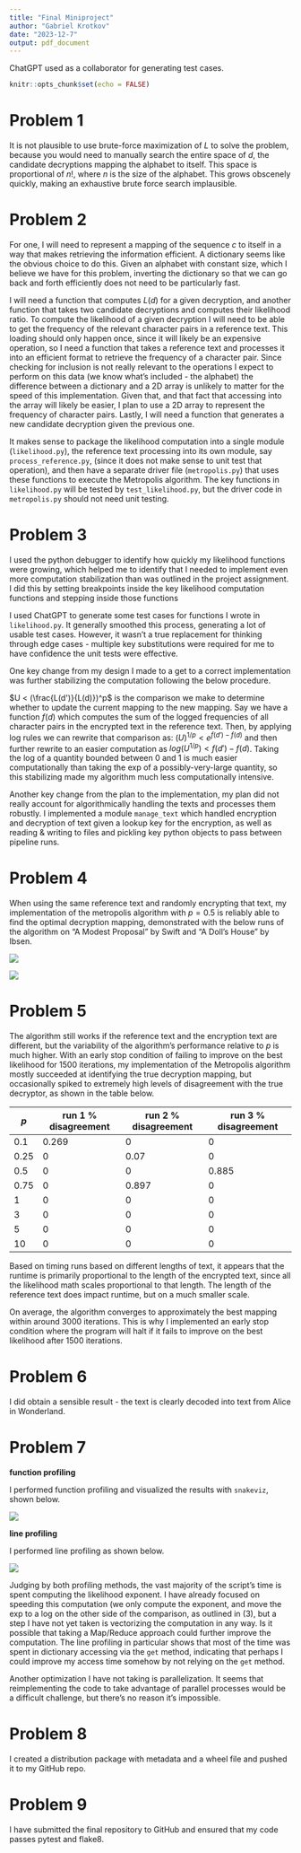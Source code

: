 ```yaml
---
title: "Final Miniproject"
author: "Gabriel Krotkov"
date: "2023-12-7"
output: pdf_document
---
```


ChatGPT used as a collaborator for generating test cases. 

```r
knitr::opts_chunk$set(echo = FALSE)
```

# Problem 1

It is not plausible to use brute-force maximization of $L$ to solve the problem, because you would need to manually search the entire space of $d$, the candidate decryptions mapping the alphabet to itself. This space is proportional of $n!$, where $n$ is the size of the alphabet. This grows obscenely quickly, making an exhaustive brute force search implausible.

# Problem 2

For one, I will need to represent a mapping of the sequence $c$ to itself in a way that makes retrieving the information efficient. A dictionary seems like the obvious choice to do this. Given an alphabet with constant size, which I believe we have for this problem, inverting the dictionary so that we can go back and forth efficiently does not need to be particularly fast.

I will need a function that computes $L(d)$ for a given decryption, and another function that takes two candidate decryptions and computes their likelihood ratio. To compute the likelihood of a given decryption I will need to be able to get the frequency of the relevant character pairs in a reference text. This loading should only happen once, since it will likely be an expensive operation, so I need a function that takes a reference text and processes it into an efficient format to retrieve the frequency of a character pair. Since checking for inclusion is not really relevant to the operations I expect to perform on this data (we know what's included - the alphabet) the difference between a dictionary and a 2D array is unlikely to matter for the speed of this implementation. Given that, and that fact that accessing into the array will likely be easier, I plan to use a 2D array to represent the frequency of character pairs. Lastly, I will need a function that generates a new candidate decryption given the previous one.

It makes sense to package the likelihood computation into a single module (`likelihood.py`), the reference text processing into its own module, say `process_reference.py`, (since it does not make sense to unit test that operation), and then have a separate driver file (`metropolis.py`) that uses these functions to execute the Metropolis algorithm. The key functions in `likelihood.py` will be tested by `test_likelihood.py`, but the driver code in `metropolis.py` should not need unit testing.

# Problem 3

I used the python debugger to identify how quickly my likelihood functions were growing, which helped me to identify that I needed to implement even more computation stabilization than was outlined in the project assignment. I did this by setting breakpoints inside the key likelihood computation functions and stepping inside those functions 

I used ChatGPT to generate some test cases for functions I wrote in `likelihood.py`. It generally smoothed this process, generating a lot of usable test cases. However, it wasn't a true replacement for thinking through edge cases - multiple key substitutions were required for me to have confidence the unit tests were effective.

One key change from my design I made to a get to a correct implementation was further stabilizing the computation following the below procedure. 

$U < (\frac{L(d')}{L(d)})^p$ is the comparison we make to determine whether to update the current mapping to the new mapping. Say we have a function $f(d)$ which computes the sum of the logged frequencies of all character pairs in the encrypted text in the reference text. Then, by applying log rules we can rewrite that comparison as: $(U)^{1/p} < e^{f(d') - f(d)}$ and then further rewrite to an easier computation as $log(U^{1/p}) < f(d') - f(d)$. Taking the log of a quantity bounded between 0 and 1 is much easier computationally than taking the exp of a possibly-very-large quantity, so this stabilizing made my algorithm much less computationally intensive. 

Another key change from the plan to the implementation, my plan did not really account for algorithmically handling the texts and processes them robustly. I implemented a module `manage_text` which handled encryption and decryption of text given a lookup key for the encryption, as well as reading & writing to files and pickling key python objects to pass between pipeline runs.

# Problem 4

When using the same reference text and randomly encrypting that text, my implementation of the metropolis algorithm with $p = 0.5$ is reliably able to find the optimal decryption mapping, demonstrated with the below runs of the algorithm on "A Modest Proposal" by Swift and "A Doll's House" by Ibsen.

![](same_text_swift.png)

![](same_text_ibsen.png)

# Problem 5

The algorithm still works if the reference text and the encryption text are different, but the variability of the algorithm's performance relative to $p$ is much higher. With an early stop condition of failing to improve on the best likelihood for 1500 iterations, my implementation of the Metropolis algorithm mostly succeeded at identifying the true decryption mapping, but occasionally spiked to extremely high levels of disagreement with the true decryptor, as shown in the table below.

$p$ | run 1 % disagreement | run 2 % disagreement | run 3 % disagreement
----|----------------------|----------------------|-----------------------
0.1 | 0.269 | 0 | 0
0.25| 0 | 0.07 | 0
0.5 | 0 | 0 | 0.885
0.75 | 0 | 0.897 | 0
1 | 0 | 0 | 0
3 | 0 | 0 | 0
5 | 0 | 0 | 0
10 | 0 | 0 | 0

Based on timing runs based on different lengths of text, it appears that the runtime is primarily proportional to the length of the encrypted text, since all the likelihood math scales proportional to that length. The length of the reference text does impact runtime, but on a much smaller scale.

On average, the algorithm converges to approximately the best mapping within around 3000 iterations. This is why I implemented an early stop condition where the program will halt if it fails to improve on the best likelihood after 1500 iterations.

# Problem 6

I did obtain a sensible result - the text is clearly decoded into text from Alice in Wonderland.

# Problem 7

**function profiling**

I performed function profiling and visualized the results with `snakeviz`, shown below. 

![](fxn_profile.png)

**line profiling**

I performed line profiling as shown below. 

![](line_profile.png)

Judging by both profiling methods, the vast majority of the script's time is spent computing the likelihood exponent. I have already focused on speeding this computation (we only compute the exponent, and move the exp to a log on the other side of the comparison, as outlined in (3), but a step I have not yet taken is vectorizing the computation in any way. Is it possible that taking a Map/Reduce approach could further improve the computation. The line profiling in particular shows that most of the time was spent in dictionary accessing via the `get` method, indicating that perhaps I could improve my access time somehow by not relying on the `get` method.

Another optimization I have not taking is parallelization. It seems that reimplementing the code to take advantage of parallel processes would be a difficult challenge, but there's no reason it's impossible.

# Problem 8

I created a distribution package with metadata and a wheel file and pushed it to my GitHub repo.

# Problem 9

I have submitted the final repository to GitHub and ensured that my code passes pytest and flake8.